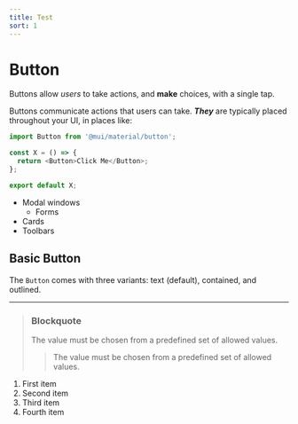 ```yaml
---
title: Test
sort: 1
---
```


# Button

Buttons allow _users_ to take actions, and **make** choices, with a single tap.

Buttons communicate actions that users can take. **_They_** are typically placed throughout your UI, in places like:

```ts
import Button from '@mui/material/button';

const X = () => {
  return <Button>Click Me</Button>;
};

export default X;
```

- Modal windows
  - Forms
- Cards
- Toolbars

## Basic Button

The `Button` comes with three variants: text (default), contained, and outlined.

---

> ### Blockquote
>
> The value must be chosen from a predefined set of allowed values.
>
> > The value must be chosen from a predefined set of allowed values.

1. First item
2. Second item
3. Third item
4. Fourth item
